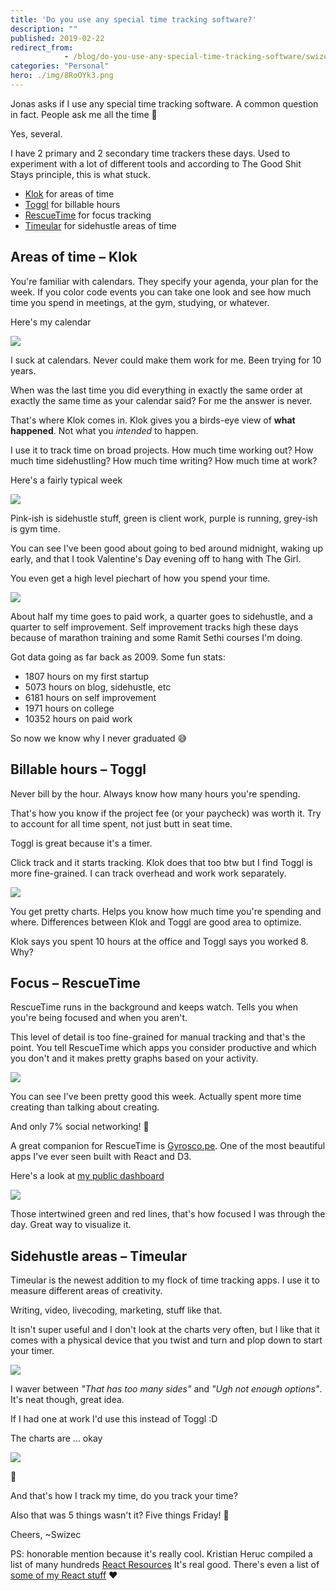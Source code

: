 ```yaml
---
title: 'Do you use any special time tracking software?'
description: ""
published: 2019-02-22
redirect_from: 
            - /blog/do-you-use-any-special-time-tracking-software/swizec/8954
categories: "Personal"
hero: ./img/8RoOYk3.png
---
```

Jonas asks if I use any special time tracking software. A common question in fact. People ask me all the time 🤔



Yes, several.



I have 2 primary and 2 secondary time trackers these days. Used to experiment with a lot of different tools and according to The Good Shit Stays principle, this is what stuck.



- [Klok](http://getklok.com/) for areas of time
- [Toggl](https://toggl.com/) for billable hours
- [RescueTime](https://www.rescuetime.com/) for focus tracking
- [Timeular](https://timeular.com/) for sidehustle areas of time



## Areas of time – Klok



You&#x27;re familiar with calendars. They specify your agenda, your plan for the week. If you color code events you can take one look and see how much time you spend in meetings, at the gym, studying, or whatever.



Here&#x27;s my calendar

![](./img/8RoOYk3.png)

I suck at calendars. Never could make them work for me. Been trying for 10 years.



When was the last time you did everything in exactly the same order at exactly the same time as your calendar said? For me the answer is never.



That&#x27;s where Klok comes in. Klok gives you a birds-eye view of **what happened**. Not what you _intended_ to happen.



I use it to track time on broad projects. How much time working out? How much time sidehustling? How much time writing? How much time at work?



Here&#x27;s a fairly typical week



[![](./img/M1nyLdv.png)](http://getklok.com/)



Pink-ish is sidehustle stuff, green is client work, purple is running, grey-ish is gym time.



You can see I&#x27;ve been good about going to bed around midnight, waking up early, and that I took Valentine&#x27;s Day evening off to hang with The Girl.



You even get a high level piechart of how you spend your time.



[![](./img/EB2zw05.png)](http://getklok.com/)



About half my time goes to paid work, a quarter goes to sidehustle, and a quarter to self improvement. Self improvement tracks high these days because of marathon training and some Ramit Sethi courses I&#x27;m doing.



Got data going as far back as 2009. Some fun stats:



- 1807 hours on my first startup
- 5073 hours on blog, sidehustle, etc
- 6181 hours on self improvement
- 1971 hours on college
- 10352 hours on paid work



So now we know why I never graduated 😅



## Billable hours – Toggl



Never bill by the hour. Always know how many hours you&#x27;re spending.



That&#x27;s how you know if the project fee (or your paycheck) was worth it. Try to account for all time spent, not just butt in seat time.



Toggl is great because it&#x27;s a timer.



Click track and it starts tracking. Klok does that too btw but I find Toggl is more fine-grained. I can track overhead and work work separately.



[![](./img/jietonQ.png)](https://toggl.com)



You get pretty charts. Helps you know how much time you&#x27;re spending and where. Differences between Klok and Toggl are good area to optimize.



Klok says you spent 10 hours at the office and Toggl says you worked 8. Why?



## Focus – RescueTime



RescueTime runs in the background and keeps watch. Tells you when you&#x27;re being focused and when you aren&#x27;t.



This level of detail is too fine-grained for manual tracking and that&#x27;s the point. You tell RescueTime which apps you consider productive and which you don&#x27;t and it makes pretty graphs based on your activity.



[![](./img/wXvRVtO.png)](https://rescuetime.com)



You can see I&#x27;ve been pretty good this week. Actually spent more time creating than talking about creating.



And only 7% social networking! 🤘



A great companion for RescueTime is [Gyrosco.pe](https://gyrosco.pe/). One of the most beautiful apps I&#x27;ve ever seen built with React and D3.



Here&#x27;s a look at [my public dashboard](https://gyrosco.pe/swizec/helix/)



[![](./img/GqUbjdp.png)](https://gyrosco.pe/swizec/helix/)



Those intertwined green and red lines, that&#x27;s how focused I was through the day. Great way to visualize it.



## Sidehustle areas – Timeular



Timeular is the newest addition to my flock of time tracking apps. I use it to measure different areas of creativity.



Writing, video, livecoding, marketing, stuff like that.



It isn&#x27;t super useful and I don&#x27;t look at the charts very often, but I like that it comes with a physical device that you twist and turn and plop down to start your timer.



[![](./img/n0TTk6t.jpg)](https://timeular.com/)



I waver between _&quot;That has too many sides&quot;_ and _&quot;Ugh not enough options&quot;_. It&#x27;s neat though, great idea.



If I had one at work I&#x27;d use this instead of Toggl :D



The charts are ... okay

![](./img/ZJpa7sO.png)

🤨



And that&#x27;s how I track my time, do you track your time?



Also that was 5 things wasn&#x27;t it? Five things Friday! 🤘



Cheers, ~Swizec



PS: honorable mention because it&#x27;s really cool. Kristian Heruc compiled a list of many hundreds [React Resources](https://reactresources.com) It&#x27;s real good. There&#x27;s even a list of [some of my React stuff](https://reactresources.com/people/swizec-teller) ❤️